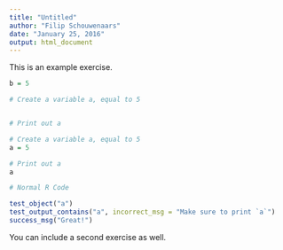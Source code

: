 ```yaml
---
title: "Untitled"
author: "Filip Schouwenaars"
date: "January 25, 2016"
output: html_document
---
```


This is an example exercise.

```r
b = 5
```

```r
# Create a variable a, equal to 5


# Print out a

```

```r
# Create a variable a, equal to 5
a = 5

# Print out a
a
```

```r
# Normal R Code
```

```r
test_object("a")
test_output_contains("a", incorrect_msg = "Make sure to print `a`")
success_msg("Great!")
```

You can include a second exercise as well.


